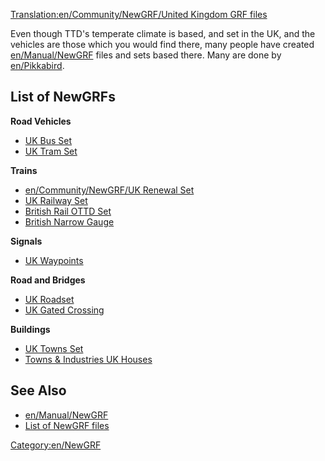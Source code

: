[[Translation:en/Community/NewGRF/United Kingdom GRF files]]


{{en/NewGRF Country|
Flag=800px-Flag of the United Kingdom.png|
name=United Kingdom|
website=www.pikkarail.com/ttdp/ukrs/|
setname=UK Renewal Set}}
Even though TTD's temperate climate is based, and set in the UK, and the vehicles are those which you would find there, many people have created [[en/Manual/NewGRF]] files and sets based there. Many are done by [[en/Pikkabird]].

==List of NewGRFs==
'''Road Vehicles'''
*[http://www.tt-forums.net/viewtopic.php?t=15429 UK Bus Set]
*[http://users.tt-forums.net/ameecher/uktramset.html UK Tram Set]

'''Trains'''
*[[en/Community/NewGRF/UK Renewal Set]]
*[http://users.tt-forums.net/pikka/wiki/index.php?title=UK_Railway_Set UK Railway Set]
*[http://www.tt-forums.net/viewtopic.php?f=67&t=54374 British Rail OTTD Set]
*[http://www.tt-forums.net/viewtopic.php?t=6123&highlight=set British Narrow Gauge]

'''Signals'''
*[http://www.tt-terminal.co.uk/downloads.shtml UK Waypoints]

'''Road and Bridges'''
*[http://www.tt-forums.net/viewtopic.php?t=27963 UK Roadset]
*[http://www.tt-forums.net/viewtopic.php?t=19000 UK Gated Crossing]

'''Buildings'''
*[http://www.tt-forums.net/viewtopic.php?f=67&t=48565 UK Towns Set]
*[http://users.tt-forums.net/pikka/wiki/index.php/TaI_UK_Houses Towns & Industries UK Houses]

==See Also==
*[[en/Manual/NewGRF]]
*[[en/GRF list|List of NewGRF files]]

[[Category:en/NewGRF]]